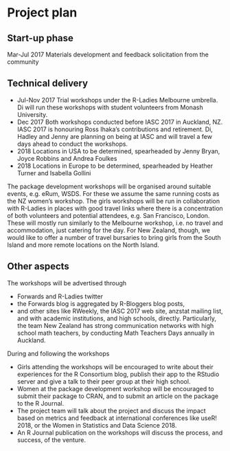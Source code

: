 # Project plan

## Start-up phase
<!--
Covering the planning phase, this section should provide a relatively detailed plan of how work will start on the project. This section is important because projects need to get up and running quickly.


 - [ ] Setting up collaboration platform inc. code for contributors etc.
 - [ ] Licence decisions
 - [ ] Reporting framework
-->

Mar-Jul 2017 Materials development and feedback solicitation from the community

## Technical delivery
<!--
Covering the actual delivery of the project this section should provide at least a high-level the implementation. 

Including target dates is really important as you need to be committed and the ISC need to have a means of tracking delivery
-->

- Jul-Nov 2017 Trial workshops under the R-Ladies Melbourne umbrella. Di will run these workshops with student volunteers from Monash University.
- Dec 2017 Both workshops conducted before IASC 2017 in Auckland, NZ. IASC 2017 is honouring Ross Ihaka's contributions and retirement. Di, Hadley and Jenny are planning on being at IASC and will travel a few days ahead to conduct the workshops.
- 2018 Locations in USA to be determined, spearheaded by Jenny Bryan, Joyce Robbins and Andrea Foulkes
- 2018 Locations in Europe to be determined, spearheaded by Heather Turner and Isabella Gollini

The package development workshops will be organised around suitable events, e.g. eRum, WSDS. For these we assume the same running costs as the NZ women's workshop. The girls workshops will be run in collaboration with R-Ladies in places with good travel links where there is a concentration of both volunteers and potential attendees, e.g. San Francisco, London. These will mostly run similarly to the Melbourne workshop, i.e. no
travel and accommodation, just catering for the day. For New Zealand, though, we would like to offer a number of travel bursaries to bring girls from the South Island and more remote locations on the North Island. 

## Other aspects
<!--
Covering non-technical activities like on-going publicity, paper preparation, discussion groups etc. that might be required to facilitate successful delivery of the project.

 - [ ] Announcement post
 - [ ] Delivery blog post
 - [ ] Twitter
 - [ ] UseR!
 - [ ] ISC meetings
-->

The workshops will be advertised through 

- Forwards and R-Ladies twitter 
- the Forwards blog is aggregated by R-Bloggers blog posts, 
- and other sites like RWeekly, the IASC 2017 web site, anzstat mailing list, and with academic institutions, and high schools, directly. Particularly, the team New Zealand has strong communication networks with high school math teachers, by conducting Math Teachers Days annually in Auckland.  

During and following the workshops

- Girls attending the workshops will be encouraged to write about their experiences for the R Consortium blog, publish their app to the RStudio server and give a talk to their peer group at their high school.
- Women at the package development workshop will be encouraged to submit their package to CRAN, and to submit an article on the package to the R Journal.
- The project team will talk about the project and discuss the impact based on metrics and feedback at international conferences like useR! 2018, or the Women in Statistics and Data Science 2018.
- An R Journal publication on the workshops will discuss the process, and success, of the venture. 

